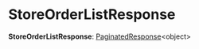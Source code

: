 
# StoreOrderListResponse

 **StoreOrderListResponse**: [PaginatedResponse](../types.HttpTypes.PaginatedResponse/page.mdx)&#60;object&#62;
